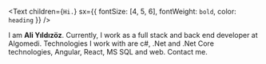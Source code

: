 <Text children={`Hi.`} sx={{ fontSize: [4, 5, 6], fontWeight: `bold`, color: `heading` }} />

I am **Ali Yıldızöz**. Currently, I work as a full stack and back end developer at Algomedi. Technologies I work with are c#, .Net and .Net Core technologies, Angular, React, MS SQL and web. Contact me.
